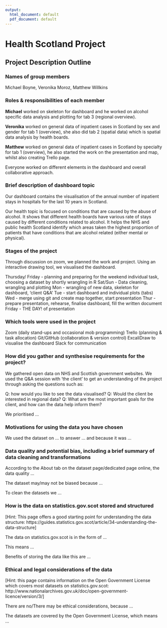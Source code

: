 ```yaml
---
output:
  html_document: default
  pdf_document: default
---
```


# Health Scotland Project

## Project Description Outline

### Names of group members

Michael Boyne, Veronika Moroz, Matthew Willkins

### Roles & responsibilities of each member

**Michael** worked on skeleton for dashboard and he worked on alcohol specific data 
analysis and plotting for tab 3 (regional overview). 

**Veronika** worked on general data of inpatient cases in Scotland by sex and gender 
for tab 1 (overview), she also did tab 2 (spatial data) which is spatial data analysis by health boards.

**Matthew** worked on general data of inpatient cases in Scotland by specialty for tab 1 
(overview), he also started the work on the presentation and map, whilst also creating
Trello page.

Everyone worked on different elements in the dashboard and overall collaborative 
approach.

### Brief description of dashboard topic

Our dashboard contains the visualisation of the annual number of inpatient stays in hospitals for the last 10 years in Scotland.

Our health topic is focused on conditions that are caused by the abuse of alcohol. 
It shows that different health boards have various rate of stays caused by different
conditions related to alcohol. It helps the NHS and public health Scotland identify
which areas taken the highest proportion of patients that have conditions that are 
alcohol related (either mental or physical).


### Stages of the project

Through discussion on zoom, we planned the work and project. 
Using an interactive drawing tool, we visualised the dashboard. 

Thursday/ Friday - planning and preparing for the weekend individual task, choosing 
a dataset by shortly wrangling in R
Sat/Sun - Data cleaning, wrangling and plotting
Mon - wrangling of new data, skeleton for dashboard, 'client Q&A'
Tue - start dashboard and individual plots (tabs)
Wed - merge using git and create map together, start presentation
Thur - prepare presentation, rehearse, finalise dashboard, fill the written document
Friday - THE DAY! of presentation


### Which tools were used in the project

Zoom (daily stand-ups and occasional mob programming)
Trello (planning & task allocation)
Git/GitHub (collaboration & version control)
ExcaliDraw to visualise the dashboard
Slack for communication

### How did you gather and synthesise requirements for the project?

We gathered open data on NHS and Scottish government websites.
We used the Q&A session with ‘the client’ to get an understanding of the project 
through asking the questions such as:

Q: how would you like to see the data visualised?
Q: Would the client be interested in regional data?
Q: What are the most important goals for the client, and how can the data help inform them?

















We prioritised …

### Motivations for using the data you have chosen
We used the dataset on … to answer … and because it was …

### Data quality and potential bias, including a brief summary of data cleaning and transformations
According to the About tab on the dataset page/dedicated page online, the data quality …

The dataset may/may not be biased because …

To clean the datasets we …

### How is the data on statistics.gov.scot stored and structured
[Hint: This page offers a good starting point for understanding the data structure: https://guides.statistics.gov.scot/article/34-understanding-the-data-structure]

The data on statistics.gov.scot is in the form of …

This means …

Benefits of storing the data like this are …

### Ethical and legal considerations of the data
[Hint: this page contains information on the Open Government License which covers most datasets on statistics.gov.scot: http://www.nationalarchives.gov.uk/doc/open-government-licence/version/3/]

There are no/There may be ethical considerations, because …

The datasets are covered by the Open Government License, which means …

